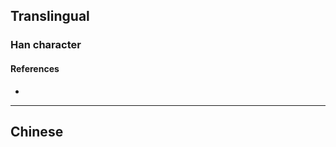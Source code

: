 {{character info}}
==Translingual==

===Han character===
{{Han char|rn=75|rad=木|as=04|sn=8|four=|canj=DBY,XDBY|ids=⿰木丹}}

====References====
* {{Han ref|kx=0517.011|hdz=21173.141|uh=67AC|ud=26540}}

----

==Chinese==
{{zh-see|栴|v}}